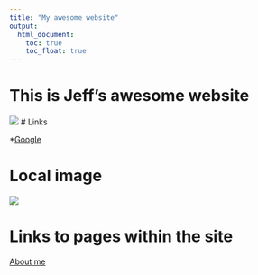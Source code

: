 ```yaml
---
title: "My awesome website"
output: 
  html_document:
    toc: true
    toc_float: true
---
```


# This is Jeff's awesome website

![](https://media.giphy.com/media/drXGoW1iudhKw/giphy.gif)
# Links 



*[Google](http://www.google.com/)


# Local image


![](images/ted.jpg)

# Links to pages within the site

[About me](about.html) 


